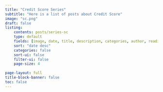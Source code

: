 ```yaml
---
title: "Credit Score Series"
subtitle: "Here is a list of posts about Credit Score"
image: "sc.png"
draft: false
listing:
    contents: posts/series-sc
    type: default
    fields: [image, date, title, description, categories, author, reading-time]
    sort: "date desc"
    categories: false
    sort-ui: false
    filter-ui: false
    page-size: 4
    
page-layout: full
title-block-banner: false
toc: false
---
```

